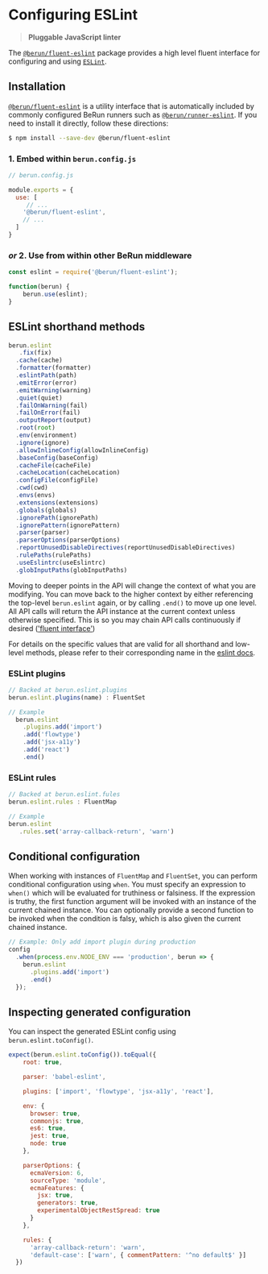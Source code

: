 # Configuring ESLint 

> **Pluggable JavaScript linter**

The [`@berun/fluent-eslint`](https://www.npmjs.com/package/@berun/fluent-eslint) package provides a high level fluent interface for configuring and using [`ESLint`](https://eslint.org).

## Installation

[`@berun/fluent-eslint`](https://www.npmjs.com/package/@berun/fluent-eslint) is a utility interface that is automatically
included by commonly configured BeRun runners such as [`@berun/runner-eslint`](https://www.npmjs.com/package/@berun/runner-eslint).   If you 
need to install it directly, follow these directions:

```bash
$ npm install --save-dev @berun/fluent-eslint
```

### 1. Embed within `berun.config.js`

```js
// berun.config.js

module.exports = {
  use: [
     // ...
    '@berun/fluent-eslint',
    // ...
  ]
}
```

### *or* 2. Use from within other BeRun middleware

```js
const eslint = require('@berun/fluent-eslint');

function(berun) {
    berun.use(eslint);
}
```

## ESLint shorthand methods

```js
berun.eslint
   .fix(fix)
  .cache(cache)
  .formatter(formatter)
  .eslintPath(path)
  .emitError(error)
  .emitWarning(warning)
  .quiet(quiet)
  .failOnWarning(fail)
  .failOnError(fail)
  .outputReport(output)
  .root(root)
  .env(environment)
  .ignore(ignore)
  .allowInlineConfig(allowInlineConfig)
  .baseConfig(baseConfig)
  .cacheFile(cacheFile)
  .cacheLocation(cacheLocation)
  .configFile(configFile)
  .cwd(cwd)
  .envs(envs)
  .extensions(extensions)
  .globals(globals)
  .ignorePath(ignorePath)
  .ignorePattern(ignorePattern)
  .parser(parser)
  .parserOptions(parserOptions)
  .reportUnusedDisableDirectives(reportUnusedDisableDirectives)
  .rulePaths(rulePaths)
  .useEslintrc(useEslintrc)
  .globInputPaths(globInputPaths)
```

Moving to deeper points in the API will change the context of what you
are modifying. You can move back to the higher context by either referencing
the top-level `berun.eslint` again, or by calling `.end()` to move up one level.
All API calls will return the API instance at the current context unless otherwise
specified. This is so you may chain API calls continuously 
if desired (['fluent interface'](https://en.wikipedia.org/wiki/Fluent_interface))

For details on the specific values that are valid for all shorthand and
low-level methods, please refer to their corresponding name in the
[eslint docs](https://eslint.org/docs/user-guide/configuring).

### ESLint plugins

```js
// Backed at berun.eslint.plugins
berun.eslint.plugins(name) : FluentSet

// Example
  berun.eslint
    .plugins.add('import')
    .add('flowtype')
    .add('jsx-a11y')
    .add('react')
    .end()
```

### ESLint rules

```js
// Backed at berun.eslint.fules
berun.eslint.rules : FluentMap

// Example
berun.eslint
   .rules.set('array-callback-return', 'warn')
```


## Conditional configuration

When working with instances of `FluentMap` and `FluentSet`, you can perform
conditional configuration using `when`. You must specify an expression to
`when()` which will be evaluated for truthiness or falsiness. If the expression
is truthy, the first function argument will be invoked with an instance of the
current chained instance. You can optionally provide a second function to be
invoked when the condition is falsy, which is also given the current chained
instance.

```js
// Example: Only add import plugin during production
config
  .when(process.env.NODE_ENV === 'production', berun => {
    berun.eslint
      .plugins.add('import')
      .end()
  });
```

## Inspecting generated configuration

You can inspect the generated ESLint config using `berun.eslint.toConfig()`. 

``` js
expect(berun.eslint.toConfig()).toEqual({
    root: true,

    parser: 'babel-eslint',

    plugins: ['import', 'flowtype', 'jsx-a11y', 'react'],

    env: {
      browser: true,
      commonjs: true,
      es6: true,
      jest: true,
      node: true
    },

    parserOptions: {
      ecmaVersion: 6,
      sourceType: 'module',
      ecmaFeatures: {
        jsx: true,
        generators: true,
        experimentalObjectRestSpread: true
      }
    },

    rules: {
      'array-callback-return': 'warn',
      'default-case': ['warn', { commentPattern: '^no default$' }]
  })
```
